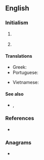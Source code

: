 ==English==

===Initialism===
{{en-noun}}

# {{lb|en|chemistry|initialism}} {{initialism of|[[isosorbide|Isosorbide]] [[dinitrate|Dinitrate]]|lang=en}}
# {{lb|en|telecommunications|initialism}} {{initialism of|[[integrated services digital network|Integrated Services Digital Network]]|lang=en}}

====Translations====
{{trans-top|integrated services digital network}}
* Greek: {{t|el|ISDN|n}}
* Portuguese: {{t|pt|RDSI}}
{{trans-mid}}
* Vietnamese: {{t|vi|mạng số tích hợp đa dịch vụ}}
{{trans-bottom}}

====See also====
* {{sense|telecommunications}} {{l|en|BRI}}, {{l|en|PRI}}

===References===
* {{pedia}}

===Anagrams===
* {{anagrams|en|Dins|IDNs|INDs|NIDS|dins}}